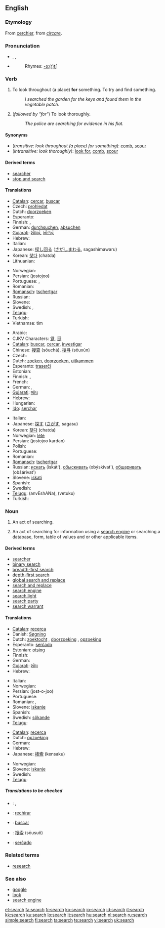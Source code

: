{{wikipedia}}
==English==

===Etymology===
From {{OF.}} [[cerchier]], from {{L.}} ''[[circare]]''.

===Pronunciation===
* {{enPR|sûrch}}, {{IPA|/sɜː(r)tʃ/}}, {{SAMPA|/s3:(r)tS/}}
* {{audio|en-us-search.ogg|Audio (US)}}
*: Rhymes: [[Rhymes:English:-ɜː(r)tʃ|-ɜː(r)tʃ]]

===Verb===
{{en-verb|search|es}}

# {{transitive}} To look throughout (a place) '''for''' something.  To try and find something.
#: ''I searched the garden for the keys and found them in the vegetable patch.''
# {{intransitive}} (''followed by "for"'') To look thoroughly.
#: ''The police are searching for evidence in his flat.''

====Synonyms====
* (''transitive: look throughout (a place) for something''): [[comb]], [[scour]]
* (''intransitive: look thoroughly''): [[look for]], [[comb]], [[scour]]

====Derived terms====
* [[searcher]]
* [[stop and search]]

====Translations====
{{trans-top|look throughout (a place) for something}}
* [[Catalan]]: [[cercar]], [[buscar]]
* Czech: [[prohledat]]
* Dutch: [[doorzoeken]]
* Esperanto: {{t+|eo|serĉi|xs=Esperanto}}
* Finnish: {{t+|fi|etsiä}}, {{t+|fi|hakea}}
* German: [[durchsuchen]], [[absuchen]]
* [[Gujarati]]: [[શોધવું]], [[ખોળવું]]
* Hebrew: {{he-translation|לחפש|lekhapés}}
* Italian: {{t+|it|cercare}}
* Japanese: [[探し回る]] ([[さがしまわる]], sagashimawaru)
* Korean: [[찾다]] (chatda)
* Lithuanian: {{t-|lt|ieškoti|xs=Lithuanian}}
{{trans-mid}}
* Norwegian: {{t+|no|lete}}
* Persian: {{fa-Arab|[[جستجو]]}} (jostojoo)
* Portuguese: {{t+|pt|procurar}}, {{t+|pt|buscar}}
* Romanian: {{t+|ro|căuta}}
* [[Romansch]]: [[tschertgar]]
* Russian: {{t+|ru|искать|tr=iskát'|sc=Cyrl}}
* Slovene: {{t+|sl|iskati}}
* Swedish: {{t+|sv|söka}}, {{t+|sv|leta}}
* [[Telugu]]: {{t|te|వెతుకు|sc=Telu}}
* Turkish: {{t+|tr|aramak}}
* Vietnamse: tìm
{{trans-bottom}}

{{trans-top|look thoroughly for}}
* Arabic: {{Arab|[[بحث]]}} {{IPAchar|(báħaθa)}}
* CJKV Characters: [[覓]], [[觅]]
* [[Catalan]]: [[buscar]], [[cercar]], [[investigar]]
* Chinese: [[搜查]] (sōuchá), [[搜寻]] (sōuxún)
* Czech: {{t+|cs|hledat}}
* Dutch: [[zoeken]], [[doorzoeken]], [[uitkammen]]
* Esperanto: [[traserĉi]]
* Estonian: {{t-|et|otsima}}
* Finnish: {{t+|fi|etsiä}}, {{t+|fi|hakea}}
* French: {{t+|fr|chercher}}
* German: {{t+|de|suchen}}, {{t-|de|durchkämmen}}
* [[Gujarati]]: [[શોધ]]
* Hebrew: {{he-translation|לחפש|lekhapés}}
* Hungarian: {{t+|hu|keres}}
* [[Ido]]: [[serchar]]
{{trans-mid}}
* Italian: {{t+|it|cercare}}
* Japanese: [[探す]] ([[さがす]], sagasu)
* Korean: [[찾다]] (chatda)
* Norwegian: [[lete]]
* Persian: {{fa-Arab|[[جستجو کردن]]}} (jostojoo kardan)
* Polish: {{t+|pl|szukać}}
* Portuguese: {{t+|pt|buscar}}
* Romanian: {{t+|ro|căuta}}
* [[Romansch]]: [[tschertgar]]
* Russian: [[искать]] (iskát'), [[обыскивать]] (obýskivat'), [[обшаривать]] (obšárivat')
* Slovene: [[iskati]]
* Spanish: {{t+|es|buscar}}
* Swedish: {{t+|sv|söka}}
* [[Telugu]]: {{t|te|అన్వేషణ|sc=Telu}} (anvEshANa), {{t|te|వెతుకు|sc=Telu}} (vetuku)
* Turkish: {{t+|tr|aramak}}
{{trans-bottom}}

===Noun===
{{en-noun|es}}

# An act of searching.
# {{computing}} An act of searching for information using a [[search engine]] or searching a database, form, table of values and or other applicable items.

====Derived terms====
* [[searcher]]
* [[binary search]]
* [[breadth-first search]]
* [[depth-first search]]
* [[global search and replace]]
* [[search and replace]]
* [[search engine]]
* [[search light]]
* [[search party]]
* [[search warrant]]

====Translations====
{{trans-top|act of searching}}
* [[Catalan]]: [[recerca]]
* Danish: [[Søgning]]
* Dutch: [[zoektocht]] {{f}}, [[doorzoeking]] {{f}}, [[opzoeking]] {{f}}
* Esperanto: [[serĉado]]
* Estonian: [[otsing]]
* Finnish: {{t-|fi|haku}}
* German: {{t+|de|Suche|f}}
* [[Gujarati]]: [[શોધ]]
* Hebrew: {{he-translation|חיפוש|khipús|wv=חִיפּוּשׂ}} {{m}}
{{trans-mid}}
* Italian: {{t+|it|ricerca|f}}
* Norwegian: {{t+|no|søk|n}}
* Persian: {{fa-Arab|[[جستجو]]}} (jost-o-joo)
* Portuguese: {{t+|pt|busca|f}}
* Romanian: {{t-|ro|căutare|f}}, {{t+|ro|cercetare|f}}
* Slovene: [[iskanje]] {{n}}
* Spanish: {{t-|es|búsqueda|f}}
* Swedish: [[sökande]] {{n}}
* [[Telugu]]: {{t|te|వెతుకు|sc=Telu}}
{{trans-bottom}}

{{trans-top|act of searching using a search engine}}
* [[Catalan]]: [[recerca]]
* Dutch: [[opzoeking]] {{f}}
* German: {{t+|de|Suche|f}}
* Hebrew: {{he-translation|חיפוש|khipús|wv=חִיפּוּשׂ}} {{m}}
* Japanese: [[検索]] (kensaku)
{{trans-mid}}
* Norwegian: {{t+|no|søk|n}}
* Slovene: [[iskanje]] {{n}}
* Swedish: {{t+|sv|sökning|c}}
* [[Telugu]]: {{t|te|అన్వేషణ|sc=Telu}}
{{trans-bottom}}

=====Translations to be checked=====
<!--Remove this section once all of the translations below have been moved into the tables above.-->
{{checktrans}}

* {{ttbc|Arabic}}: {{Arab|[[بحث]]}}, {{Arab|[[يبحث]]}}
* {{ttbc|Aragonese}}: [[rechirar]]
* {{ttbc|Asturian}}: [[buscar]]
* {{ttbc|Chinese}}: [[搜索]] (sōusuǒ)
* {{ttbc|Esperanto}}: [[serĉado]]

===Related terms===
* [[research]]

===See also===
* [[google]]
* [[look]]
* [[search engine]]

[[et:search]]
[[fa:search]]
[[fr:search]]
[[ko:search]]
[[io:search]]
[[id:search]]
[[it:search]]
[[kk:search]]
[[ku:search]]
[[lo:search]]
[[lt:search]]
[[hu:search]]
[[nl:search]]
[[ru:search]]
[[simple:search]]
[[fi:search]]
[[ta:search]]
[[te:search]]
[[vi:search]]
[[uk:search]]